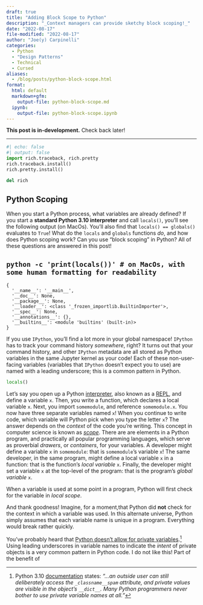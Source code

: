 ```yaml
---
draft: true
title: "Adding Block Scope to Python"
description: "_Context managers can provide sketchy block scoping!_"
date: "2022-08-17"
file-modified: "2022-08-17"
author: "Joe(y) Carpinelli"
categories:
  - Python
  - "Design Patterns"
  - Technical
  - Cursed
aliases:
  - /blog/posts/python-block-scope.html
format:
  html: default
  markdown+gfm: 
    output-file: python-block-scope.md
  ipynb: 
    output-file: python-block-scope.ipynb
---
```


:::{.callout-caution}
**This post is in-development.** Check back later!
:::
---

```python
#| echo: false
#| output: false
import rich.traceback, rich.pretty
rich.traceback.install()
rich.pretty.install()

del rich
```

## Python Scoping

When you start a Python process, what variables are already defined? If you start a **standard Python 3.10
interpreter** and call `locals()`, you'll see the following output (on MacOs). You'll also find that 
`locals() == globals()` evaluates to `True`! What do the `locals` and `globals` functions _do_, and 
how does Python scoping work? Can you use "block scoping" in Python? All of these questions are 
answered in this post!

:::{.callout-note appearance="simple"}
## `python -c 'print(locals())' # on MacOs, with some human formatting for readability`
    {
      '__name__': '__main__', 
      '__doc__': None, 
      '__package__': None, 
      '__loader__': <class '_frozen_importlib.BuiltinImporter'>, 
      '__spec__': None, 
      '__annotations__': {}, 
      '__builtins__': <module 'builtins' (built-in)>
    }
:::

If you use `IPython`, you'll find a lot more in your global namespace! `IPython` has to track 
your command history _somewhere_, right? It turns out that your command history, and other 
`IPython` metadata are all stored as Python variables in the same Jupyter kernel as your code!
Each of these non-user-facing variables (variables that `IPython` doesn't expect you to use)
are named with a leading underscore; this is a common pattern in Python.

```python
locals()
```


Let's say you open up a Python [interpreter](https://docs.python.org/3/tutorial/interpreter.html),
also known as a [REPL](https://en.wikipedia.org/wiki/Read–eval–print_loop), and define a variable `x`.
Then, you write a function, which declares a local variable `x`. Next, you import `somemodule`, and 
reference `somemodule.x`. You now have three separate variables named `x`! When you continue to write code,
which variable will Python pick when you type the letter `x`? The answer depends on the _context_ of the 
code you're writing. This concept in computer science is known as 
[_scope_](https://en.wikipedia.org/wiki/Scope_(computer_science)). There are are elements in a Python program,
and practically all popular programming languages, which serve as proverbial _drawers_, or _containers_, for 
your variables. A developer might define a variable `x` in `somemodule`: that is `somemodule`'s variable `x`!
The same developer, in the same program, might define a local variable `x` in a function: that is the function's 
_local variable_ `x`. Finally, the developer might set a variable `x` at the top-level of the program: that is 
the program's _global variable_ `x`. 

When a variable is used at some point in a program, Python will first check for the variable in _local scope_.

And thank goodness! Imagine, for a moment,that Python did **not** check for the 
context in which a variable was used. In this alternate universe, Python simply assumes that each 
variable name is unique in a program. Everything would break rather quickly.



You've probably heard that [Python doesn't allow for private variables](https://docs.python.org/3/faq/programming.html#i-try-to-use-spam-and-i-get-an-error-about-someclassname-spam).^[Python 3.10 [documentation](https://docs.python.org/3/faq/programming.html#i-try-to-use-spam-and-i-get-an-error-about-someclassname-spam) states: _"...an outside user can still deliberately access the `_classname__spam` attribute, and private values are visible in the object’s `__dict__`. Many Python programmers never bother to use private variable names at all."_] Using leading underscores in variable names to indicate the _intent_ of private 
objects is a very common pattern in Python code. I do not like this! Part of the benefit of 